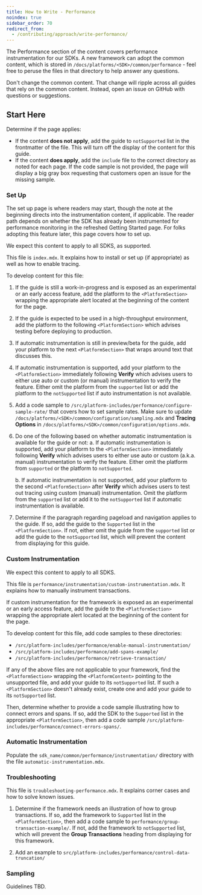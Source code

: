 ```yaml
---
title: How to Write - Performance
noindex: true
sidebar_order: 70
redirect_from:
  - /contributing/approach/write-performance/
---
```


The Performance section of the content covers performance instrumentation for our SDKs. A new framework can adopt the common content, which is stored in `/docs/platforms/<SDK>/common/performance` - feel free to peruse the files in that directory to help answer any questions.

<Alert >

Don't change the common content. That change will ripple across all guides that rely on the common content. Instead, open an issue on GitHub with questions or suggestions.

</Alert >

## Start Here

Determine if the page applies:

- If the content **does not apply**, add the guide to `notSupported` list in the frontmatter of the file. This will turn off the display of the content for this guide.
- If the content **does apply**, add the `include` file to the correct directory as noted for each page. If the code sample is not provided, the page will display a big gray box requesting that customers open an issue for the missing sample.

### Set Up

The set up page is where readers may start, though the note at the beginning directs into the instrumentation content, if applicable. The reader path depends on whether the SDK has already been instrumented for performance monitoring in the refreshed Getting Started page. For folks adopting this feature later, this page covers how to set up.

We expect this content to apply to all SDKS, as supported.

This file is `index.mdx`. It explains how to install or set up (if appropriate) as well as how to enable tracing.

To develop content for this file:

1. If the guide is still a work-in-progress and is exposed as an experimental or an early access feature, add the platform to the `<PlatformSection>` wrapping the appropriate alert located at the beginning of the content for the page.

1. If the guide is expected to be used in a high-throughput environment, add the platform to the following `<PlatformSection>` which advises testing before deploying to production.

1. If automatic instrumentation is still in preview/beta for the guide, add your platform to the next `<PlatformSection>` that wraps around text that discusses this.

1. If automatic instrumentation is supported, add your platform to the `<PlatformSection>` immediately following **Verify** which advises users to either use auto or custom (or manual) instrumentation to verify the feature. Either omit the platform from the `supported` list or add the platform to the `notSupported` list if auto instrumentation is not available.

1. Add a code sample to `/src/platform-includes/performance/configure-sample-rate/` that covers how to set sample rates. Make sure to update `/docs/platforms/<SDK>/common/configuration/sampling.mdx` and **Tracing Options** in `/docs/platforms/<SDK>/common/configuration/options.mdx`.

1. Do one of the following based on whether automatic instrumentation is available for the guide or not:
   a. If automatic instrumentation is supported, add your platform to the `<PlatformSection>` immediately following **Verify** which advises users to either use auto or custom (a.k.a. manual) instrumentation to verify the feature. Either omit the platform from `supported` or the platform to `notSupported`.

   b. If automatic instrumentation is not supported, add your platform to the second `<PlatformSection>` after **Verify** which advises users to test out tracing using custom (manual) instrumentation. Omit the platform from the `supported` list or add it to the `notSupported` list if automatic instrumentation is available.

1. Determine if the paragraph regarding pageload and navigation applies to the guide. If so, add the guide to the `Supported` list in the `<PlatformSection>`. If not, either omit the guide from the `supported` list or add the guide to the `notSupported` list, which will prevent the content from displaying for this guide.

### Custom Instrumentation

We expect this content to apply to all SDKS.

This file is `performance/instrumentation/custom-instrumentation.mdx`. It explains how to manually instrument transactions.

If custom instrumentation for the framework is exposed as an experimental or an early access feature, add the guide to the `<PlatformSection>` wrapping the appropriate alert located at the beginning of the content for the page.

To develop content for this file, add code samples to these directories:

- `/src/platform-includes/performance/enable-manual-instrumentation/`
- `/src/platform-includes/performance/add-spans-example/`
- `/src/platform-includes/performance/retrieve-transaction/`

If any of the above files are not applicable to your framework, find the `<PlatformSection>` wrapping the `<PlatformContent>` pointing to the unsupported file, and add your guide to its `notSupported` list. If such a `<PlatformSection>` doesn't already exist, create one and add your guide to its `notSupported` list.

Then, determine whether to provide a code sample illustrating how to connect errors and spans. If so, add the SDK to the `Supported` list in the appropriate `<PlatformSection>`, then add a code sample `/src/platform-includes/performance/connect-errors-spans/`.

### Automatic Instrumentation

Populate the `sdk_name/common/performance/instrumentation/` directory with the file `automatic-instrumentation.mdx`.

### Troubleshooting

This file is `troubleshooting-performance.mdx`. It explains corner cases and how to solve known issues.

1. Determine if the framework needs an illustration of how to group transactions. If so, add the framework to `Supported` list in the `<PlatformSection>`, then add a code sample to `performance/group-transaction-example/`. If not, add the framework to `notSupported` list, which will prevent the **Group Transactions** heading from displaying for this framework.

2. Add an example to `src/platform-includes/performance/control-data-truncation/`

### Sampling

Guidelines TBD.
